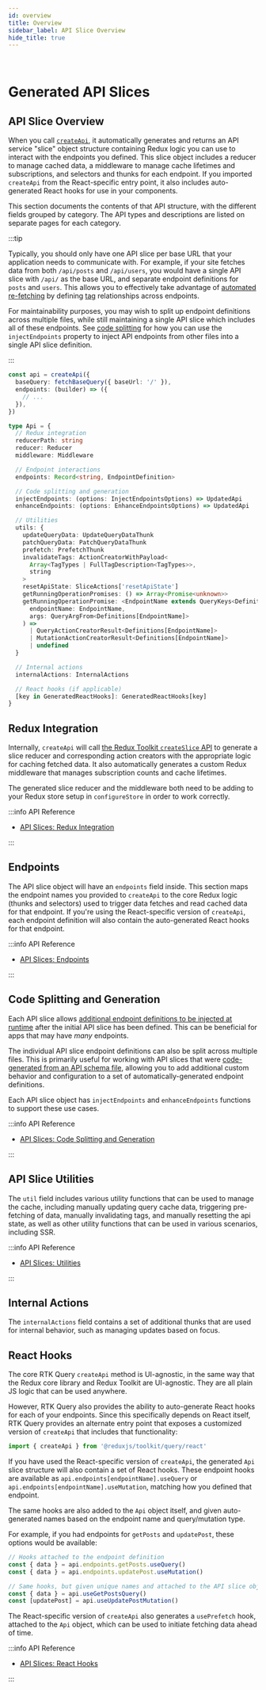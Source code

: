 ```yaml
---
id: overview
title: Overview
sidebar_label: API Slice Overview
hide_title: true
---
```


&nbsp;

# Generated API Slices

## API Slice Overview

When you call [`createApi`](../createApi.mdx), it automatically generates and returns an API service "slice" object structure containing Redux logic you can use to interact with the endpoints you defined. This slice object includes a reducer to manage cached data, a middleware to manage cache lifetimes and subscriptions, and selectors and thunks for each endpoint. If you imported `createApi` from the React-specific entry point, it also includes auto-generated React hooks for use in your components.

This section documents the contents of that API structure, with the different fields grouped by category. The API types and descriptions are listed on separate pages for each category.

:::tip

Typically, you should only have one API slice per base URL that your application needs to communicate with. For example, if your site fetches data from both `/api/posts` and `/api/users`, you would have a single API slice with `/api/` as the base URL, and separate endpoint definitions for `posts` and `users`. This allows you to effectively take advantage of [automated re-fetching](../../usage/automated-refetching.mdx) by defining [tag](../../usage/automated-refetching.mdx#tags) relationships across endpoints.

For maintainability purposes, you may wish to split up endpoint definitions across multiple files, while still maintaining a single API slice which includes all of these endpoints. See [code splitting](../../usage/code-splitting.mdx) for how you can use the `injectEndpoints` property to inject API endpoints from other files into a single API slice definition.

:::

```ts title="API Slice Contents" no-transpile
const api = createApi({
  baseQuery: fetchBaseQuery({ baseUrl: '/' }),
  endpoints: (builder) => ({
    // ...
  }),
})

type Api = {
  // Redux integration
  reducerPath: string
  reducer: Reducer
  middleware: Middleware

  // Endpoint interactions
  endpoints: Record<string, EndpointDefinition>

  // Code splitting and generation
  injectEndpoints: (options: InjectEndpointsOptions) => UpdatedApi
  enhanceEndpoints: (options: EnhanceEndpointsOptions) => UpdatedApi

  // Utilities
  utils: {
    updateQueryData: UpdateQueryDataThunk
    patchQueryData: PatchQueryDataThunk
    prefetch: PrefetchThunk
    invalidateTags: ActionCreatorWithPayload<
      Array<TagTypes | FullTagDescription<TagTypes>>,
      string
    >
    resetApiState: SliceActions['resetApiState']
    getRunningOperationPromises: () => Array<Promise<unknown>>
    getRunningOperationPromise: <EndpointName extends QueryKeys<Definitions>>(
      endpointName: EndpointName,
      args: QueryArgFrom<Definitions[EndpointName]>
    ) =>
      | QueryActionCreatorResult<Definitions[EndpointName]>
      | MutationActionCreatorResult<Definitions[EndpointName]>
      | undefined
  }

  // Internal actions
  internalActions: InternalActions

  // React hooks (if applicable)
  [key in GeneratedReactHooks]: GeneratedReactHooks[key]
}
```

## Redux Integration

Internally, `createApi` will call [the Redux Toolkit `createSlice` API](https://redux-toolkit.js.org/api/createSlice) to generate a slice reducer and corresponding action creators with the appropriate logic for caching fetched data. It also automatically generates a custom Redux middleware that manages subscription counts and cache lifetimes.

The generated slice reducer and the middleware both need to be adding to your Redux store setup in `configureStore` in order to work correctly.

:::info API Reference

- [API Slices: Redux Integration](./redux-integration.mdx)

:::

## Endpoints

The API slice object will have an `endpoints` field inside. This section maps the endpoint names you provided to `createApi` to the core Redux logic (thunks and selectors) used to trigger data fetches and read cached data for that endpoint. If you're using the React-specific version of `createApi`, each endpoint definition will also contain the auto-generated React hooks for that endpoint.

:::info API Reference

- [API Slices: Endpoints](./endpoints.mdx)

:::

## Code Splitting and Generation

Each API slice allows [additional endpoint definitions to be injected at runtime](../../usage/code-splitting.mdx) after the initial API slice has been defined. This can be beneficial for apps that may have _many_ endpoints.

The individual API slice endpoint definitions can also be split across multiple files. This is primarily useful for working with API slices that were [code-generated from an API schema file](../../usage/code-generation.mdx), allowing you to add additional custom behavior and configuration to a set of automatically-generated endpoint definitions.

Each API slice object has `injectEndpoints` and `enhanceEndpoints` functions to support these use cases.

:::info API Reference

- [API Slices: Code Splitting and Generation](./code-splitting.mdx)

:::

## API Slice Utilities

The `util` field includes various utility functions that can be used to manage the cache, including
manually updating query cache data, triggering pre-fetching of data, manually invalidating tags,
and manually resetting the api state, as well as other utility functions that can be used in
various scenarios, including SSR.

:::info API Reference

- [API Slices: Utilities](./api-slice-utils.mdx)

:::

## Internal Actions

The `internalActions` field contains a set of additional thunks that are used for internal behavior, such as managing updates based on focus.

## React Hooks

The core RTK Query `createApi` method is UI-agnostic, in the same way that the Redux core library and Redux Toolkit are UI-agnostic. They are all plain JS logic that can be used anywhere.

However, RTK Query also provides the ability to auto-generate React hooks for each of your endpoints. Since this specifically depends on React itself, RTK Query provides an alternate entry point that exposes a customized version of `createApi` that includes that functionality:

```js
import { createApi } from '@reduxjs/toolkit/query/react'
```

If you have used the React-specific version of `createApi`, the generated `Api` slice structure will also contain a set of React hooks. These endpoint hooks are available as `api.endpoints[endpointName].useQuery` or `api.endpoints[endpointName].useMutation`, matching how you defined that endpoint.

The same hooks are also added to the `Api` object itself, and given auto-generated names based on the endpoint name and query/mutation type.

For example, if you had endpoints for `getPosts` and `updatePost`, these options would be available:

```ts title="Generated React Hook names" no-transpile
// Hooks attached to the endpoint definition
const { data } = api.endpoints.getPosts.useQuery()
const { data } = api.endpoints.updatePost.useMutation()

// Same hooks, but given unique names and attached to the API slice object
const { data } = api.useGetPostsQuery()
const [updatePost] = api.useUpdatePostMutation()
```

The React-specific version of `createApi` also generates a `usePrefetch` hook, attached to the `Api` object, which can be used to initiate fetching data ahead of time.

:::info API Reference

- [API Slices: React Hooks](./hooks.mdx)

:::
